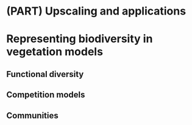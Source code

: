 # (PART) Upscaling and applications {-}
<!-- UCL 4.3.1 -->

# Representing biodiversity in vegetation models
\chaptermark{Biodiversity}

## Functional diversity
<!-- UCL 4.3.2 -->

## Competition models
<!-- competition and coexistence of species/PFTs -->
<!-- Not in UCL -->

## Communities
<!-- Application: Conservation, ecosystem resilience, vegetation-atmosphere feedbacks -->
<!-- crops → not our focus but mention it -->